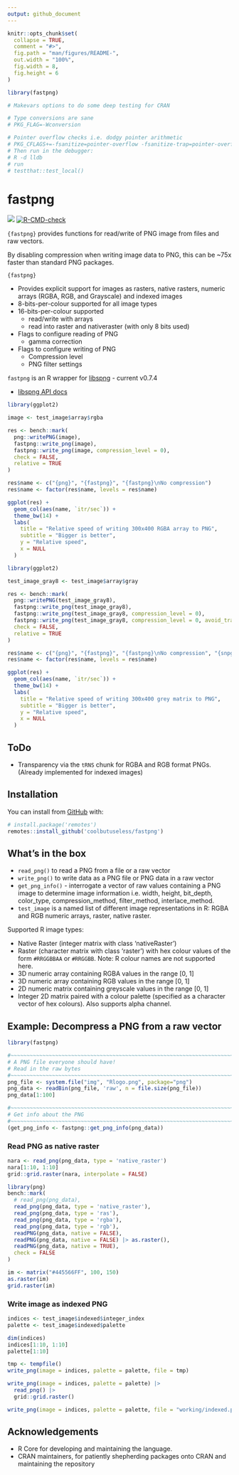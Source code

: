 ```yaml
---
output: github_document
---
```


<!-- README.md is generated from README.Rmd. Please edit that file -->

```r
knitr::opts_chunk$set(
  collapse = TRUE,
  comment = "#>",
  fig.path = "man/figures/README-",
  out.width = "100%",
  fig.width = 8,
  fig.height = 6
)

library(fastpng)

# Makevars options to do some deep testing for CRAN

# Type conversions are sane
# PKG_FLAG=-Wconversion

# Pointer overflow checks i.e. dodgy pointer arithmetic
# PKG_CFLAGS+=-fsanitize=pointer-overflow -fsanitize-trap=pointer-overflow
# Then run in the debugger:
# R -d lldb 
# run
# testthat::test_local()
```

# fastpng


<!-- badges: start -->
![](https://img.shields.io/badge/cool-useless-green.svg)
[![R-CMD-check](https://github.com/coolbutuseless/fastpng/actions/workflows/R-CMD-check.yaml/badge.svg)](https://github.com/coolbutuseless/fastpng/actions/workflows/R-CMD-check.yaml)
<!-- badges: end -->

`{fastpng}` provides functions for read/write of PNG image from files and raw vectors.

By disabling compression when writing image data to PNG, this can be ~75x faster
than standard PNG packages.

`{fastpng}` 

* Provides explicit support for images as rasters, native rasters, numeric arrays (RGBA, RGB, and Grayscale)
  and indexed images
* 8-bits-per-colour supported for all image types
* 16-bits-per-colour supported 
    * read/write with arrays
    * read into raster and nativeraster (with only 8 bits used)
* Flags to configure reading of PNG
    * gamma correction
* Flags to configure writing of PNG
    * Compression level
    * PNG filter settings

`fastpng` is an R wrapper for [libspng](https://github.com/randy408/libspng) - current v0.7.4

* [libspng API docs](https://libspng.org/docs/api/)


```r
library(ggplot2)

image <- test_image$array$rgba

res <- bench::mark(
  png::writePNG(image),
  fastpng::write_png(image),
  fastpng::write_png(image, compression_level = 0),
  check = FALSE,
  relative = TRUE
)

res$name <- c("{png}", "{fastpng}", "{fastpng}\nNo compression")
res$name <- factor(res$name, levels = res$name)

ggplot(res) + 
  geom_col(aes(name, `itr/sec`)) + 
  theme_bw(14) + 
  labs(
    title = "Relative speed of writing 300x400 RGBA array to PNG",
    subtitle = "Bigger is better",
    y = "Relative speed",
    x = NULL
  )
```





```r
library(ggplot2)

test_image_gray8 <- test_image$array$gray

res <- bench::mark(
  png::writePNG(test_image_gray8),
  fastpng::write_png(test_image_gray8),
  fastpng::write_png(test_image_gray8, compression_level = 0),
  fastpng::write_png(test_image_gray8, compression_level = 0, avoid_traanspose = TRUE),
  check = FALSE,
  relative = TRUE
)

res$name <- c("{png}", "{fastpng}", "{fastpng}\nNo compression", "{snpg}\nNo compression.\nNo transpose")
res$name <- factor(res$name, levels = res$name)

ggplot(res) + 
  geom_col(aes(name, `itr/sec`)) + 
  theme_bw(14) + 
  labs(
    title = "Relative speed of writing 300x400 grey matrix to PNG",
    subtitle = "Bigger is better",
    y = "Relative speed",
    x = NULL
  )
```


## ToDo

* Transparency via the `tRNS` chunk for RGBA and RGB format PNGs.  (Already
  implemented for indexed images)


## Installation

You can install from [GitHub](https://github.com/coolbutuseless/fastpng) with:

``` r
# install.package('remotes')
remotes::install_github('coolbutuseless/fastpng')
```

## What's in the box

* `read_png()` to read a PNG from a file or a raw vector
* `write_png()` to write data as a PNG file or PNG data in a raw vector
* `get_png_info()` - interrogate a vector of raw values containing a PNG image
  to determine image information i.e. width, height, bit_depth, color_type, 
  compression_method, filter_method, interlace_method.
* `test_image` is a named list of different image representations in R:
  RGBA and RGB numeric arrays, raster, native raster.
  
Supported R image types:

* Native Raster (integer matrix with class 'nativeRaster')
* Raster (character matrix with class 'raster') with hex colour values of the 
  form `#RRGGBBAA` or `#RRGGBB`.  Note: R colour names are not supported here.
* 3D numeric array containing RGBA values in the range [0, 1]
* 3D numeric array containing RGB values in the range [0, 1]
* 2D numeric matrix containing greyscale values in the range [0, 1] 
* Integer 2D matrix paired with a colour palette (specified as a character vector of hex colours).
  Also supports alpha channel.
  

## Example: Decompress a PNG from a raw vector

```r
library(fastpng)

#~~~~~~~~~~~~~~~~~~~~~~~~~~~~~~~~~~~~~~~~~~~~~~~~~~~~~~~~~~~~~~~~~~~~~~~~~~~~~
# A PNG file everyone should have!
# Read in the raw bytes
#~~~~~~~~~~~~~~~~~~~~~~~~~~~~~~~~~~~~~~~~~~~~~~~~~~~~~~~~~~~~~~~~~~~~~~~~~~~~~
png_file <- system.file("img", "Rlogo.png", package="png")
png_data <- readBin(png_file, 'raw', n = file.size(png_file))
png_data[1:100]
```


```r
#~~~~~~~~~~~~~~~~~~~~~~~~~~~~~~~~~~~~~~~~~~~~~~~~~~~~~~~~~~~~~~~~~~~~~~~~~~~~~
# Get info about the PNG 
#~~~~~~~~~~~~~~~~~~~~~~~~~~~~~~~~~~~~~~~~~~~~~~~~~~~~~~~~~~~~~~~~~~~~~~~~~~~~~
(get_png_info <- fastpng::get_png_info(png_data))
```


### Read PNG as native raster

```r
nara <- read_png(png_data, type = 'native_raster')
nara[1:10, 1:10]
grid::grid.raster(nara, interpolate = FALSE)
```


```r
library(png)
bench::mark(
  # read_png(png_data),
  read_png(png_data, type = 'native_raster'),
  read_png(png_data, type = 'ras'),
  read_png(png_data, type = 'rgba'),
  read_png(png_data, type = 'rgb'),
  readPNG(png_data, native = FALSE),
  readPNG(png_data, native = FALSE) |> as.raster(),
  readPNG(png_data, native = TRUE),
  check = FALSE
)
```



```r
im <- matrix("#445566FF", 100, 150)
as.raster(im)
grid.raster(im)
```


### Write image as indexed PNG

```r
indices <- test_image$indexed$integer_index
palette <- test_image$indexed$palette

dim(indices)
indices[1:10, 1:10]
palette[1:10]
```


```r
tmp <- tempfile()
write_png(image = indices, palette = palette, file = tmp)
```

```r
write_png(image = indices, palette = palette) |>
  read_png() |> 
  grid::grid.raster()
```



```r
write_png(image = indices, palette = palette, file = "working/indexed.png")
```






## Acknowledgements

* R Core for developing and maintaining the language.
* CRAN maintainers, for patiently shepherding packages onto CRAN and maintaining
  the repository
